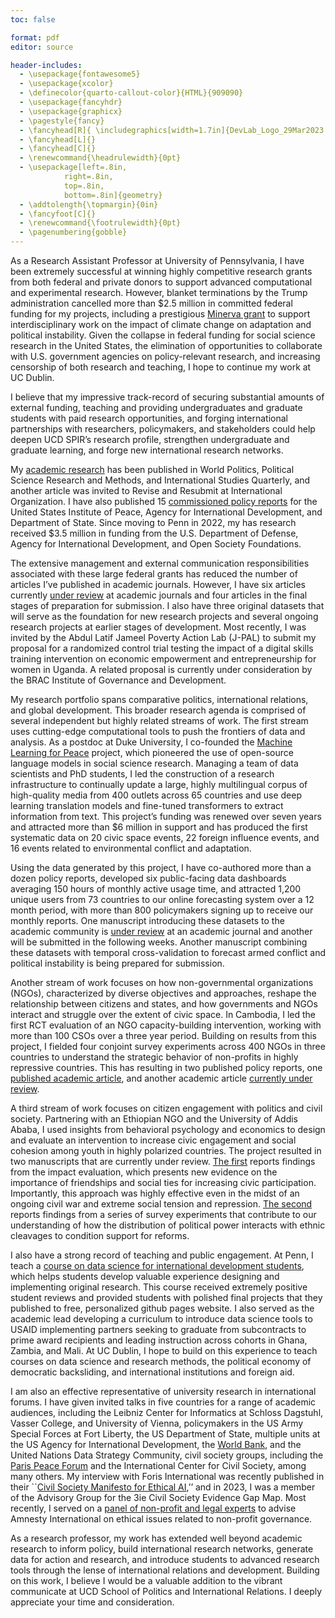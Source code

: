 ```yaml
---
toc: false

format: pdf
editor: source

header-includes:
  - \usepackage{fontawesome5}
  - \usepackage{xcolor}
  - \definecolor{quarto-callout-color}{HTML}{909090}
  - \usepackage{fancyhdr}
  - \usepackage{graphicx}
  - \pagestyle{fancy}
  - \fancyhead[R]{ \includegraphics[width=1.7in]{DevLab_Logo_29Mar2023.png}}
  - \fancyhead[L]{}
  - \fancyhead[C]{}
  - \renewcommand{\headrulewidth}{0pt}
  - \usepackage[left=.8in,
            right=.8in,
            top=.8in,
            bottom=.8in]{geometry} 
  - \addtolength{\topmargin}{0in}
  - \fancyfoot[C]{}
  - \renewcommand{\footrulewidth}{0pt}
  - \pagenumbering{gobble}
---
```



\begin{flushleft}
Jeremy Springman, PhD\\
Research Assistant Professor\\
University of Pennsylvania\\
\url{jrspringman.github.io}
\end{flushleft}


As a Research Assistant Professor at University of Pennsylvania, I have been extremely successful at winning highly competitive research grants from both federal and private donors to support advanced computational and experimental research. However, blanket terminations by the Trump administration cancelled more than $2.5 million in committed federal funding for my projects, including a prestigious [Minerva grant](https://www.science.org/content/article/pentagon-guts-national-security-program-harnessed-social-science) to support interdisciplinary work on the impact of climate change on adaptation and political instability. Given the collapse in federal funding for social science research in the United States, the elimination of opportunities to collaborate with U.S. government agencies on policy-relevant research, and increasing censorship of both research and teaching, I hope to continue my work at UC Dublin.

I believe that my impressive track-record of securing substantial amounts of external funding, teaching and providing undergraduates and graduate students with paid research opportunities, and forging international partnerships with researchers, policymakers, and stakeholders could help deepen UCD SPIR's research profile, strengthen undergraduate and graduate learning, and forge new international research networks. 

My [academic research](https://jrspringman.github.io/research.html#academic-publications) has been published in World Politics, Political Science Research and Methods, and International Studies Quarterly, and another article was invited to Revise and Resubmit at International Organization. I have also published 15 [commissioned policy reports](https://jrspringman.github.io/research.html#select-commissioned-policy-reports) for the United States Institute of Peace, Agency for International Development, and Department of State. Since moving to Penn in 2022, my has research received $3.5 million in funding from the U.S. Department of Defense, Agency for International Development, and Open Society Foundations. 

The extensive management and external communication responsibilities associated with these large federal grants has reduced the number of articles I've published in academic journals. However, I have six articles currently [under review](https://jrspringman.github.io/research.html#under-review) at academic journals and four articles in the final stages of preparation for submission. I also have three original datasets that will serve as the foundation for new research projects and several ongoing research projects at earlier stages of development. Most recently, I was invited by the Abdul Latif Jameel Poverty Action Lab (J-PAL) to submit my proposal for a randomized control trial testing the impact of a digital skills training intervention on economic empowerment and entrepreneurship for women in Uganda. A related proposal is currently under consideration by the BRAC Institute of Governance and Development.

My research portfolio spans comparative politics, international relations, and global development. This broader research agenda is comprised of several independent but highly related streams of work. The first stream uses cutting-edge computational tools to push the frontiers of data and analysis. As a postdoc at Duke University, I co-founded the [Machine Learning for Peace](https://web.sas.upenn.edu/mlp-devlab/civic-space-data-and-forecasts/) project, which pioneered the use of open-source language models in social science research. Managing a team of data scientists and PhD students, I led the construction of a research infrastructure to continually update a large, highly multilingual corpus of high-quality media from 400 outlets across 65 countries and use deep learning translation models and fine-tuned transformers to extract information from text. This project's funding was renewed over seven years and attracted more than \$6 million in support and has produced the first systematic data on 20 civic space events, 22 foreign influence events, and 16 events related to environmental conflict and adaptation.

Using the data generated by this project, I have co-authored more than a dozen policy reports, developed six public-facing data dashboards averaging 150 hours of monthly active usage time, and attracted 1,200 unique users from 73 countries to our online forecasting system over a 12 month period, with more than 800 policymakers signing up to receive our monthly reports. One manuscript introducing these datasets to the academic community is [under review](https://jrspringman.github.io/files/rai_full_paper.pdf) at an academic journal and another will be submitted in the following weeks. Another manuscript combining these datasets with temporal cross-validation to forecast armed conflict and political instability is being prepared for submission.

Another stream of work focuses on how non-governmental organizations (NGOs), characterized by diverse objectives and approaches, reshape the relationship between citizens and states, and how governments and NGOs interact and struggle over the extent of civic space. In Cambodia, I led the first RCT evaluation of an NGO capacity-building intervention, working with more than 100 CSOs over a three year period. Building on results from this project, I fielded four conjoint survey experiments across 400 NGOs in three countries to understand the strategic behavior of non-profits in highly repressive countries. This has resulting in two published policy reports, one [published academic article](https://jrspringman.github.io/files/isq_2022.pdf), and another academic article [currently under review](https://jrspringman.github.io/files/CSU_Conjoint_Paper.pdf).

A third stream of work focuses on citizen engagement with politics and civil society. Partnering with an Ethiopian NGO and the University of Addis Ababa, I used insights from behavioral psychology and economics to design and evaluate an intervention to increase civic engagement and social cohesion among youth in highly polarized countries. The project resulted in two manuscripts that are currently under review. [The first](https://jrspringman.github.io/files/ethiopia_ie.pdf) reports findings from the impact evaluation, which presents new evidence on the importance of friendships and social ties for increasing civic participation. Importantly, this approach was highly effective even in the midst of an ongoing civil war and extreme social tension and repression. [The second](https://jrspringman.github.io/files/ethiopia_experiments.pdf) reports findings from a series of survey experiments that contribute to our understanding of how the distribution of political power interacts with ethnic cleavages to condition support for reforms.

I also have a strong record of teaching and public engagement. At Penn, I teach a [course on data science for international development students](https://jrspringman.github.io/psci3200-globaldev/), which helps students develop valuable experience designing and implementing original research. This course received extremely positive student reviews and provided students with polished final projects that they published to free, personalized github pages website. I also served as the academic lead developing a curriculum to introduce data science tools to USAID implementing partners seeking to graduate from subcontracts to prime award recipients and leading instruction across cohorts in Ghana, Zambia, and Mali. At UC Dublin, I hope to build on this experience to teach courses on data science and research methods, the political economy of democratic backsliding, and international institutions and foreign aid. 

I am also an effective representative of university research in international forums. I have given invited talks in five countries for a range of academic audiences, including the Leibniz Center for Informatics at Schloss Dagstuhl, Vasser College, and University of Vienna, policymakers in the US Army Special Forces at Fort Liberty, the US Department of State, multiple units at the US Agency for International Development, the [World Bank](https://jrspringman.github.io/public.html#panel-discussion-at-the-paris-peace-forum), and the United Nations Data Strategy Community, civil society groups, including the [Paris Peace Forum](https://jrspringman.github.io/public.html#panel-discussion-at-the-paris-peace-forum) and the International Center for Civil Society, among many others. My interview with Foris International was recently published in their ``[Civil Society Manifesto for Ethical AI](https://www.forus-international.org/en/pdf-detail/106205-civil-society-manifesto-for-ethical-ai),'' and in 2023, I was a member of the Advisory Group for the 3ie Civil Society Evidence Gap Map. Most recently, I served on a [panel of non-profit and legal experts](https://jrspringman.github.io/public.html#amnesty-international-advisory-panel-for-the-governance-of-human-rights-organizations) to advise Amnesty International on ethical issues related to non-profit governance.

As a research professor, my work has extended well beyond academic research to inform policy, build international research networks, generate data for action and research, and introduce students to advanced research tools through the lense of international relations and development. Building on this work, I believe I would be a valuable addition to the vibrant communicate at UCD School of Politics and International Relations. I deeply appreciate your time and consideration.















